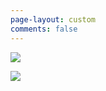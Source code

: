 ```yaml
---
page-layout: custom
comments: false
---
```


::: light-mode
![](images/networks.png)
:::

::: dark-mode
![](images/networks.png)
:::

<!-- --- -->
<!-- title: "SA Drug Market" -->
<!-- theme: jolla -->
<!-- page-layout: full -->
<!-- --- -->

<!-- Welcome to my personal academic website. -->

